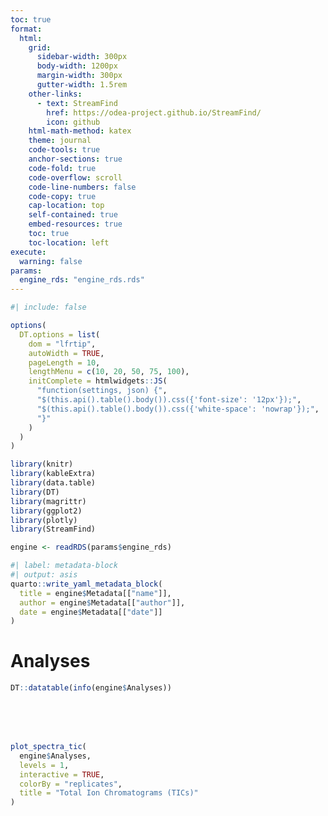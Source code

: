 ```yaml
---
toc: true
format:
  html:
    grid:
      sidebar-width: 300px
      body-width: 1200px
      margin-width: 300px
      gutter-width: 1.5rem
    other-links:
      - text: StreamFind
        href: https://odea-project.github.io/StreamFind/
        icon: github
    html-math-method: katex
    theme: journal
    code-tools: true
    anchor-sections: true
    code-fold: true
    code-overflow: scroll
    code-line-numbers: false
    code-copy: true
    cap-location: top
    self-contained: true
    embed-resources: true
    toc: true
    toc-location: left
execute:
  warning: false
params:
  engine_rds: "engine_rds.rds"
---
```


```r
#| include: false

options(
  DT.options = list(
    dom = "lfrtip",
    autoWidth = TRUE,
    pageLength = 10,
    lengthMenu = c(10, 20, 50, 75, 100),
    initComplete = htmlwidgets::JS(
      "function(settings, json) {",
      "$(this.api().table().body()).css({'font-size': '12px'});",
      "$(this.api().table().body()).css({'white-space': 'nowrap'});",
      "}"
    )
  )
)

library(knitr)
library(kableExtra)
library(data.table)
library(DT)
library(magrittr)
library(ggplot2)
library(plotly)
library(StreamFind)

engine <- readRDS(params$engine_rds)
```

```r
#| label: metadata-block
#| output: asis
quarto::write_yaml_metadata_block(
  title = engine$Metadata[["name"]],
  author = engine$Metadata[["author"]],
  date = engine$Metadata[["date"]]
)
```

# Analyses

```r
DT::datatable(info(engine$Analyses))
```

<br>  
<br>  

```r
plot_spectra_tic(
  engine$Analyses,
  levels = 1,
  interactive = TRUE,
  colorBy = "replicates",
  title = "Total Ion Chromatograms (TICs)"
)
```

<br>  
<br>  
